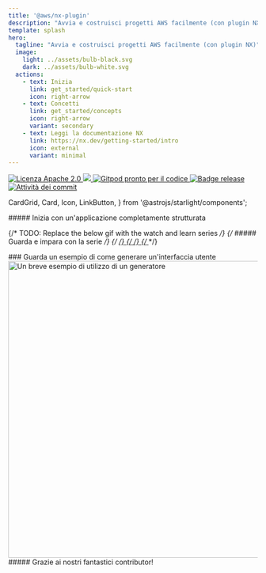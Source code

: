 ```yaml
---
title: '@aws/nx-plugin'
description: "Avvia e costruisci progetti AWS facilmente (con plugin NX)"
template: splash
hero:
  tagline: "Avvia e costruisci progetti AWS facilmente (con plugin NX)"
  image:
    light: ../assets/bulb-black.svg
    dark: ../assets/bulb-white.svg
  actions:
    - text: Inizia
      link: get_started/quick-start
      icon: right-arrow
    - text: Concetti
      link: get_started/concepts
      icon: right-arrow
      variant: secondary
    - text: Leggi la documentazione NX
      link: https://nx.dev/getting-started/intro
      icon: external
      variant: minimal
---
```




<p class="badges">
  <a href="https://opensource.org/licenses/Apache-2.0">
    <img
      src="https://img.shields.io/badge/License-Apache%202.0-yellowgreen.svg"
      alt="Licenza Apache 2.0"
    />
  </a>
  <a href="https://codecov.io/gh/awslabs/nx-plugin-for-aws">
    <img src="https://codecov.io/gh/awslabs/nx-plugin-for-aws/graph/badge.svg?token=X27pgFfxuQ" />
  </a>
  <a href="https://gitpod.io/new/?workspaceClass=g1-large#https://github.com/awslabs/nx-plugin-for-aws">
    <img
      src="https://img.shields.io/badge/Gitpod-ready--to--code-blue?logo=gitpod"
      alt="Gitpod pronto per il codice"
    />
  </a>
  <a href="https://github.com/awslabs/nx-plugin-for-aws/actions/workflows/ci.yml">
    <img
      src="https://github.com/awslabs/nx-plugin-for-aws/actions/workflows/ci.yml/badge.svg"
      alt="Badge release"
    />
  </a>
  <a href="https://github.com/awslabs/nx-plugin-for-aws/commits/main">
    <img
      src="https://img.shields.io/github/commit-activity/w/awslabs/nx-plugin-for-aws"
      alt="Attività dei commit"
    />
  </a>
</p>

  CardGrid,
  Card,
  Icon,
  LinkButton,
} from '@astrojs/starlight/components';

<div class='container three-column grid-icons'>
##### Inizia con un'applicazione completamente strutturata

<CardGrid className="foo">
  <Card title="Aggiungi componenti al tuo progetto">
    <Icon name="puzzle" size="100px"/>
  </Card>
  <Card title="Condividi il codice e collabora senza intoppi">
    <Icon name="seti:bicep" size="100px"/>
  </Card>
  <Card title="Personalizza i tuoi progetti come preferisci">
    <Icon name="seti:config" size="100px"/>
  </Card>
</CardGrid>
</div>

<div class='container'>

{/* TODO: Replace the below gif with the watch and learn series */}
{/* ##### Guarda e impara con la serie */}
{/* <a href="/videos/course/overview"> */}
{/* <VideoPlayer link="https://www.youtube.com/watch?v=5u0Ds7wzUeI" /> */}
{/* </a> */}

<div style={{ width: '100%' }}>
  ### Guarda un esempio di come generare un'interfaccia utente
  <Image
    style={{ margin: 'auto' }}
    src={websiteGeneratorGif}
    alt="Un breve esempio di utilizzo di un generatore"
    width="800"
    height="600"
  />
</div>

</div>

<div class="container">
  ##### Grazie ai nostri fantastici contributor!
  <ContributorList githubRepo="awslabs/nx-plugin-for-aws" />
</div>